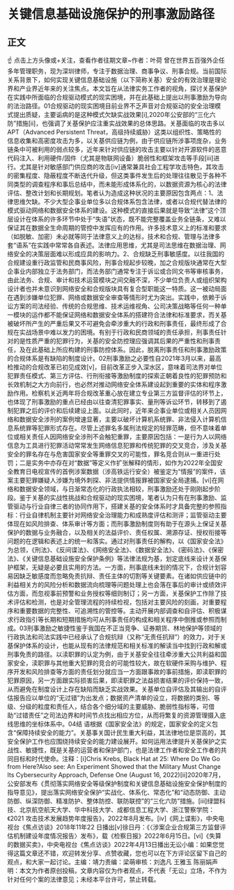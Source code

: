 # 关键信息基础设施保护的刑事激励路径
## 正文
☝ 点击上方头像或+关注，查看作者往期文章~作者：叶荷 曾在世界五百强外企任多年管理职务，现为深圳律师，专注于数据治理、商事争议、刑事合规。当前国际关系背景下，如何实现关键信息基础设施（以下简称关基）安全的有效治理是理论界和产业界近年来的关注焦点。本文旨在从法律实务工作者的视角，探讨关基保护在实践中所面临的合规驱动模式的现实困境，并在此基础上提出以刑事激励为导向的法治路径。01合规驱动的现实困境目前业界不乏声音对合规驱动的安全治理模式提出质疑，主要诟病的是这种模式欠缺实战效果[i],2020年公安部的“三化六防”措施[ii]，也强调了关基保护应注重实战效果的总体思路。关基面临的攻击多以APT（Advanced Persistent Threat，高级持续威胁）这类以组织性、策略性的信息收集和高密度攻击为多，以关基供应链为例，由于供应链所涉事项庞杂，业务链条中可被利用的弱点较多，近年来针对供应链的攻击主要以针对开源软件的恶意代码注入、利用硬件/固件（尤其是物联网设备）脆弱性和框架攻击等手段[iii]进行。尤其是针对敏感部门供应商的攻击[iv]通常兼具社会工程学攻击特色，其攻击的密集程度、隐蔽程度不断迭代升级，但这类事件发生后的处理往往散见于各种不同类型的调查程序和事后总结中，而未能形成体系化的，以数据资源为核心的法律评估、整改计划和长期规划。笔者认为造成这种状况的主要原因包含两点：1、法律思维欠缺。不少大型企事业单位多以合规体系包含法律，或者以合规代替法律的模式驱动网络和数据安全体系的建设。这种模式的直接后果就是导致“法律”这个顶层设计在体系的许多环节中处于“失语”状态，既不能完整覆盖业务全链条，又难以保证其在数据全生命周期的管控中发挥应有的作用。许多技术意义上的标准和要求（如脱敏、加密）未必就等同于法律意义上的达标，技术和合规、管理与法律多套“语系”在实践中常常各自表述。法律应用思维，尤其是司法思维在数据治理、网络安全的决策层面难以形成应具的影响力。2、合规缺乏刑事敏感度。以往我国的合规建设重行政监管和民商事风险，刑事合规起步较晚，加之合规版块通常在大型企事业内部独立于法务部门，而法务部门通常专注于诉讼或合同文书等审核事务，由此法务、合规、审计和技术运营模块之间交融不深，不少单位负责人或组织架构设计者也并未意识到网络安全和合规版块具有复合型职能这一特质。这一被动局面在遇到涉嫌单位犯罪、网络或数据安全审查等情形时尤为突出。实践中，依赖于诉讼方案的司法经验、传统的合规思维、技术运维视角、公司决策战略等任何一种单一模块的运作都不能保证网络和数据安全体系的搭建符合法律和标准要求，而关基被破坏所产生的严重后果又不可避免会牵涉重大的行政和刑事责任，最终形成了合规在实战场景中难以发力的困境。有别于行政和民商领域的责任承担，刑事责任针对的是性质严重的犯罪行为，关基的安全防控理应强调其后果的严重性和刑事责任，及在此基础上所应构建的刑事防控体系。因此，脱离刑事责任和刑事激励政策的合规体系是有缺陷的制度设计。02刑事激励之必要性自2021年3月以来，最高检推动的合规改革已初见成效[v]，目前改革正步入深水区，意味着司法界对单位犯罪责任模式、第三方评估、行刑衔接等激励制度的探索正朝着良性的犯罪预防和长效机制之大方向前行，也必然对推动网络安全体系建设起到重要的实体和程序激励作用。检察机关近两年将合规改革重心放在建立专业第三方监督评估的环节上，也体现了刑事激励的重点已经由以往查清犯罪事实、量刑等诉讼环节，转移到了遏制犯罪之后的评价和后续建设上面。以此同时，近年来企事业单位或相关人员因网络和数据安全涉刑的案例增速显著，主要以破坏计算机系统罪、非法侵入计算机信息系统罪等犯罪形式存在。尽管上述罪名多属刑法规定的轻罪范畴，但不意味着单位或相关责任人因网络安全涉刑不会触犯重罪，主要原因包括：一是行为人以网络信息为工具进行犯罪活动常常发生网络信息犯罪和传统犯罪的交叉竞合，涉及关基安全的罪名存在与危害国家安全等重罪交叉的可能性，罪名竞合则从一重进行处罚；二是实务中亦存在对“数据”等定义作扩张解释的情形，如作为2022年全国安全教育日电视宣传的首例涉案数据（涉高铁运行安全）被鉴定为“情报”的案件，该案主要犯罪嫌疑人涉嫌为境外刺探、非法提供情报罪被国家安全局逮捕。[vi]在网络和数据安全领域，与日渐常态化的行政执法相较，刑事激励还处于刚刚起步阶段。鉴于关基的实战性挑战和合规驱动的现实困境，笔者认为只有在刑事激励、监管驱动与行业自律三者的协同作用下，搭建关基的安全体系时才具备完整的参照指标：行业自律机制主要针对网络安全治理能力和成熟度评估和测评；监管驱动主要体现在如风险排查、体系审计等方面；而刑事激励制度则有助于在源头上保证关基保护的数据与业务融合，以及相关的法益评价、责任权属、溯源存证、授权衔接等问题的在逻辑和表述上的统一和落实。通过对刑事责任的解构，以《国家安全法》为总领，《刑法》、《反间谍法》、《网络安全法》、《数据安全法》、《密码法》、《保密法》、《关键信息基础设施安全保护条例》等法律法规为基，划定底线来设计关基保护框架，无疑是必要且实用的方法。一方面，刑事底线未划的情况下，合规计划容易因缺乏敏感度而忽略免责抗辩、责任主体的切割等关键要素。在诸如供应链中的利益相关方的风险分析和数据流向梳理等问题处理上也会落在事后的审计或绩效评估方面，而忽视事前预警和业务授权等细则制订；另一方面，关基保护工作除了技术评估和检测，也是对全管理流程的持续检视，包括对主要风险的刻画，对重要程序和重要数据的完整性、可追溯性的管控等。主动开展内部调查和自评估、积极谋求行政指引等长期和短期措施均可从刑事责任的构成和相关程序中倒推或参照而制成。03刑事激励之敏捷性鉴于我国在不正当竞争、证券期货、林地保护等领域的行政执法和司法实践中已经承认了合规抗辩（又称“无责任抗辩”）的效力，对于关基保护体系的设计，也能从现有的法律规范和相关标准的解读当中找到行政和解或刑事免责的路径。以渎职罪的认定为例，由于关基安全往往牵涉重大公共利益和国家安全，渎职罪与其他重大犯罪的竞合的可能性较大，故在软硬件采购与维护、程序开发和风险排查等方面的责任划分就应当一方面跟事故的事前措施，即渎职罪的犯罪原因，另一方面跟实际损害后果，即渎职罪之法益损害结果的评价保持一致，从而避免在制度设计上存在缺陷而缺乏实战效果。关基单位自评估及其输出的自评估报告应以单位的“无过错”为出发点；数据资产清单的设立，将数据的类别、等级、分级的粒度和责任人，结合各个细分域的主要威胁、脆弱性指标等，可借助“过错责任”之司法边界和时间节点找出相应方位，从而将繁复的资源管理摄入底线思维的坐标体系中。04结 语根据《国家安全法》的规定，国家安全的定义包含“保障持续安全的能力”。关基事关国计民生重大利益，其法律地位是崇高的，其安全保护工作也应围绕持续安全的能力建设展开。如何运用法律提升关基保护之实战性、敏捷性，既是关基的运营者和保护部门，也是法律工作者和安全工作者的共同目标和时代使命。注释：[i]Chris Krebs, Black Hat at 25: Where Do We Go from Here?Also see: An Experiment Showed that the Military Must Change Its Cybersecurity Approach, Defense One (August 16, 2022)[ii]2020年7月，公安部发布《贯彻落实网络安全等级保护制度和关键信息基础设施安全保护制度的指导意见》，提出落实网络安全保护“实战化、体系化、常态化”和“动态防御、主动防御、纵深防御、精准防护、整体防控、联防联控”的“三化六防”措施。[iii]绿盟科技、北京航空航天大学、华中科技大学、成都信息工程大学、浙江警察学院：《2021 攻击技术发展趋势年度报告》，2022年8月发布。[iv]《网上谍影》，中央电视台《焦点访谈》2018年11年22 日播出[v]徐日丹：《〈涉案企业合规第三方监督评估机制建设年度情况报告〉发布》，载《检察日报》2022年6月15日。[vi]《失算的数据买卖》，中央电视台《焦点访谈》2022年4月13日播出无讼小编：如果您觉得这篇文章还不错，欢迎转发分享、点赞收藏，您也可以在下方评论区留下自己的观点，和大家一起讨论。主编：靖力责编：梁萌审核：刘逸凡 王雅玉 陈丽娟声明：本文为作者原创投稿，文章内容仅为作者观点，不代表「无讼」立场，不作为针对任何个案的法律意见；未经本平台许可，禁止转载。